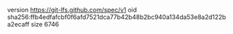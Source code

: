 version https://git-lfs.github.com/spec/v1
oid sha256:ffb4edfafcbf0f6afd7521dca77b42b48b2bc940a134da53e8a2d122ba2ecaff
size 6746
